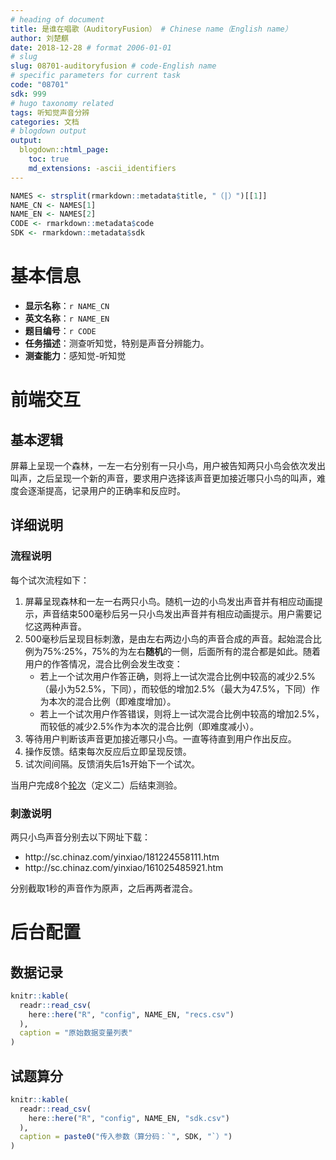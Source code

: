 ```yaml
---
# heading of document
title: 是谁在唱歌（AuditoryFusion） # Chinese name（English name）
author: 刘楚麒
date: 2018-12-28 # format 2006-01-01
# slug
slug: 08701-auditoryfusion # code-English name
# specific parameters for current task
code: "08701"
sdk: 999
# hugo taxonomy related
tags: 听知觉声音分辨
categories: 文档
# blogdown output
output:
  blogdown::html_page:
    toc: true
    md_extensions: -ascii_identifiers
---
```


```r
NAMES <- strsplit(rmarkdown::metadata$title, "（|）")[[1]]
NAME_CN <- NAMES[1]
NAME_EN <- NAMES[2]
CODE <- rmarkdown::metadata$code
SDK <- rmarkdown::metadata$sdk
```

# 基本信息

* **显示名称**：`r NAME_CN`
* **英文名称**：`r NAME_EN`
* **题目编号**：`r CODE`
* **任务描述**：测查听知觉，特别是声音分辨能力。
* **测查能力**：感知觉-听知觉

# 前端交互

## 基本逻辑

屏幕上呈现一个森林，一左一右分别有一只小鸟，用户被告知两只小鸟会依次发出叫声，之后呈现一个新的声音，要求用户选择该声音更加接近哪只小鸟的叫声，难度会逐渐提高，记录用户的正确率和反应时。

## 详细说明

### 流程说明

每个试次流程如下：

1. 屏幕呈现森林和一左一右两只小鸟。随机一边的小鸟发出声音并有相应动画提示，声音结束500毫秒后另一只小鸟发出声音并有相应动画提示。用户需要记忆这两种声音。
1. 500毫秒后呈现目标刺激，是由左右两边小鸟的声音合成的声音。起始混合比例为75%:25%，75%的为左右**随机**的一侧，后面所有的混合都是如此。随着用户的作答情况，混合比例会发生改变：
    * 若上一个试次用户作答正确，则将上一试次混合比例中较高的减少2.5%（最小为52.5%，下同），而较低的增加2.5%（最大为47.5%，下同）作为本次的混合比例（即难度增加）。
    * 若上一个试次用户作答错误，则将上一试次混合比例中较高的增加2.5%，而较低的减少2.5%作为本次的混合比例（即难度减小）。
1. 等待用户判断该声音更加接近哪只小鸟。一直等待直到用户作出反应。
1. 操作反馈。结束每次反应后立即呈现反馈。
1. 试次间间隔。反馈消失后1s开始下一个试次。

当用户完成8个[轮次](`r blogdown::shortcode("relref", "glossary#轮次")`)（定义二）后结束测验。

### 刺激说明

两只小鸟声音分别去以下网址下载：

* http://sc.chinaz.com/yinxiao/181224558111.htm
* http://sc.chinaz.com/yinxiao/161025485921.htm

分别截取1秒的声音作为原声，之后再两者混合。

# 后台配置

## 数据记录

```r
knitr::kable(
  readr::read_csv(
    here::here("R", "config", NAME_EN, "recs.csv")
  ),
  caption = "原始数据变量列表"
)
```

## 试题算分

```r
knitr::kable(
  readr::read_csv(
    here::here("R", "config", NAME_EN, "sdk.csv")
  ),
  caption = paste0("传入参数（算分码：`", SDK, "`）")
)
```
